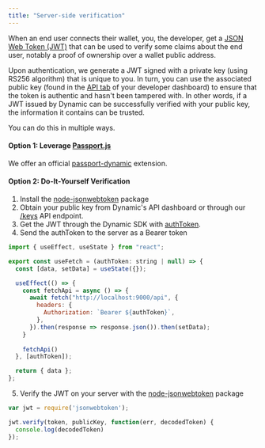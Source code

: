 ```yaml
---
title: "Server-side verification"
---
```


When an end user connects their wallet, you, the developer, get a [JSON Web Token (JWT)](https://jwt.io/introduction) that can be used to verify some claims about the end user, notably a proof of ownership over a wallet public address.

Upon authentication, we generate a JWT signed with a private key (using RS256 algorithm) that is unique to you. In turn, you can use the associated public key (found in the [API tab](https://app.dynamic.xyz/dashboard/api) of your developer dashboard) to ensure that the token is authentic and hasn't been tampered with. In other words, if a JWT issued by Dynamic can be successfully verified with your public key, the information it contains can be trusted.

You can do this in multiple ways.

#### Option 1: Leverage [Passport.js](https://www.passportjs.org)

We offer an official [passport-dynamic](https://github.com/dynamic-labs/passport-dynamic) extension.

#### Option 2: Do-It-Yourself Verification

1. Install the [node-jsonwebtoken](https://github.com/auth0/node-jsonwebtoken) package
2. Obtain your public key from Dynamic's API dashboard or through our [/keys](https://app.dynamic.xyz/api-docs/#/Environments/getKeysForEnvironment) API endpoint.
3. Get the JWT through the Dynamic SDK with [authToken](/docs/methods-objects#usedynamiccontext).
4. Send the authToken to the server as a Bearer token

```JavaScript
import { useEffect, useState } from "react";

export const useFetch = (authToken: string | null) => {
  const [data, setData] = useState({});

  useEffect(() => {
    const fetchApi = async () => {
      await fetch("http://localhost:9000/api", {
        headers: {
          Authorization: `Bearer ${authToken}`,
        },
      }).then(response => response.json()).then(setData);
    }
  
    fetchApi()
  }, [authToken]);

  return { data };
};
```

5. Verify the JWT on your server with the [node-jsonwebtoken](https://github.com/auth0/node-jsonwebtoken) package

```JavaScript
var jwt = require('jsonwebtoken');

jwt.verify(token, publicKey, function(err, decodedToken) {
  console.log(decodedToken)
});
```